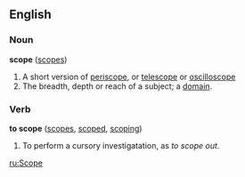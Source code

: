 ==English==

===Noun===
'''scope'''  ([[scopes]])
#A short version of [[periscope]], or [[telescope]] or [[oscilloscope]]
#The breadth, depth or reach of a subject; a [[domain]].

===Verb===
'''to scope'''  ([[scopes]], [[scoped]], [[scoping]])
#To perform a cursory investigatation, as ''to scope out''.

[[ru:Scope]]